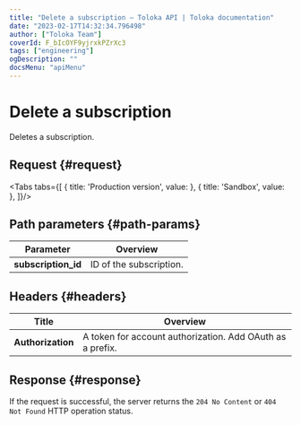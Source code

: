 ```yaml
---
title: "Delete a subscription — Toloka API | Toloka documentation"
date: "2023-02-17T14:32:34.796498"
author: ["Toloka Team"]
coverId: F_bIcOYF9yjrxkPZrXc3
tags: ["engineering"]
ogDescription: ""
docsMenu: "apiMenu"
---
```



# Delete a subscription

<Announce/>

Deletes a subscription.

## Request {#request}

<Tabs tabs={[
  { title: 'Production version', value: <DeleteWebhookSubscriptionsList1/> },
  { title: 'Sandbox', value: <DeleteWebhookSubscriptionsList2/> },
]}/>

## Path parameters {#path-params}

Parameter | Overview
----- | -----
**subscription_id** | ID of the subscription.

## Headers {#headers}

Title | Overview
----- | -----
**Authorization** | A token for account authorization. Add OAuth as a prefix.

## Response {#response}

If the request is successful, the server returns the `204 No Content` or `404 Not Found` HTTP operation status.

<ContactGuideSupport/>